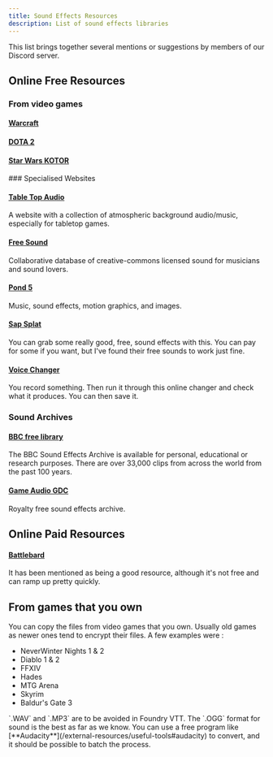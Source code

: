 ```yaml
---
title: Sound Effects Resources
description: List of sound effects libraries
---
```



This list brings together several mentions or suggestions by members of our Discord server. 

## Online Free Resources

### From video games

#### <a href="https://www.wowhead.com/sounds" >Warcraft</a>
#### <a href="https://dota2.fandom.com/wiki/Item_sounds" >DOTA 2</a>
#### <a href="https://www.sounds-resource.com/pc_computer/starwarsknightsoftheoldrepublic/sound/3217/" >Star Wars KOTOR</a>
<p></p>
### Specialised Websites

#### <a href="https://tabletopaudio.com/" >Table Top Audio</a>
A website with a collection of atmospheric background audio/music, especially for tabletop games.

#### <a href="http://www.freesound.org/" >Free Sound</a>
Collaborative database of creative-commons licensed sound for musicians and sound lovers.

#### <a href="https://www.pond5.com/" >Pond 5</a>
Music, sound effects, motion graphics, and images.

#### <a href="https://www.zapsplat.com/" >Sap Splat</a>
You can grab some really good, free, sound effects with this. You can pay for some if you want, but I've found their free sounds to work just fine.

#### <a href="https://voicechanger.io/" >Voice Changer</a>
You record something. Then run it through this online changer and check what it produces. You can then save it.

### Sound Archives

#### <a href="https://sound-effects.bbcrewind.co.uk/" >BBC free library</a>
The BBC Sound Effects Archive is available for personal, educational or research purposes. There are over 33,000 clips from across the world from the past 100 years.

#### <a href="https://sonniss.com/gameaudiogdc" >Game Audio GDC</a>
Royalty free sound effects archive.

## Online Paid Resources

#### <a href="https://battlebards.com/" >Battlebard</a>
It has been mentioned as being a good resource, although it's not free and can ramp up pretty quickly.

## From games that you own
You can copy the files from video games that you own. Usually old games as newer ones tend to encrypt their files. A few examples were : 

- NeverWinter Nights 1 & 2
- Diablo 1 & 2
- FFXIV
- Hades 
- MTG Arena 
- Skyrim
- Baldur's Gate 3

 <Aside type="danger" title="Important">
 `.WAV` and `.MP3` are to be avoided in Foundry VTT. The `.OGG` format for sound is the best as far as we know. You can use a free program like [**Audacity**](/external-resources/useful-tools#audacity) to convert, and it should be possible to batch the process.
 </Aside>



